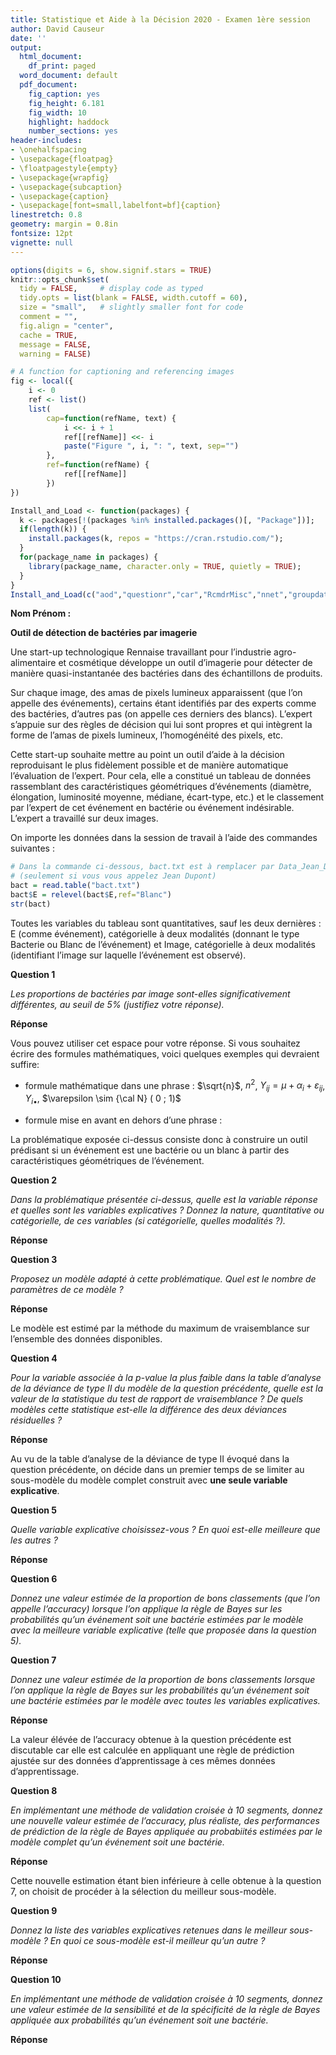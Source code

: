 ```yaml
---
title: Statistique et Aide à la Décision 2020 - Examen 1ère session
author: David Causeur
date: ''
output:
  html_document:
    df_print: paged
  word_document: default
  pdf_document:
    fig_caption: yes
    fig_height: 6.181
    fig_width: 10
    highlight: haddock
    number_sections: yes
header-includes:
- \onehalfspacing
- \usepackage{floatpag}
- \floatpagestyle{empty}
- \usepackage{wrapfig}
- \usepackage{subcaption}
- \usepackage{caption}
- \usepackage[font=small,labelfont=bf]{caption}
linestretch: 0.8
geometry: margin = 0.8in
fontsize: 12pt
vignette: null
---
```


```r
options(digits = 6, show.signif.stars = TRUE)
knitr::opts_chunk$set(
  tidy = FALSE,     # display code as typed
  tidy.opts = list(blank = FALSE, width.cutoff = 60),
  size = "small",   # slightly smaller font for code
  comment = "",
  fig.align = "center",
  cache = TRUE,
  message = FALSE,
  warning = FALSE)
```

```r
# A function for captioning and referencing images
fig <- local({
    i <- 0
    ref <- list()
    list(
        cap=function(refName, text) {
            i <<- i + 1
            ref[[refName]] <<- i
            paste("Figure ", i, ": ", text, sep="")
        },
        ref=function(refName) {
            ref[[refName]]
        })
})
``` 

```r
Install_and_Load <- function(packages) {
  k <- packages[!(packages %in% installed.packages()[, "Package"])];
  if(length(k)) {
    install.packages(k, repos = "https://cran.rstudio.com/");
  }
  for(package_name in packages) {
    library(package_name, character.only = TRUE, quietly = TRUE);
  }
}
Install_and_Load(c("aod","questionr","car","RcmdrMisc","nnet","groupdata2"))
```
  
**Nom Prénom :**

**Outil de détection de bactéries par imagerie**

Une start-up technologique Rennaise travaillant pour l'industrie agro-alimentaire et cosmétique développe un outil d'imagerie pour détecter de manière quasi-instantanée des bactéries dans des échantillons de produits.

Sur chaque image, des amas de pixels lumineux apparaissent (que l'on appelle des événements), certains étant identifiés par des experts comme des bactéries, d'autres pas (on appelle ces derniers des blancs). L'expert s'appuie sur des règles de décision qui lui sont propres et qui intègrent la forme de l'amas de pixels lumineux, l'homogénéité des pixels, etc.

Cette start-up souhaite mettre au point un outil d'aide à la décision reproduisant le plus fidèlement possible et de manière automatique l'évaluation de l'expert. Pour cela, elle a constitué un tableau de données rassemblant des caractéristiques géométriques d'événements (diamètre, élongation, luminosité moyenne, médiane, écart-type, etc.) et le classement par l'expert de cet événement en bactérie ou événement indésirable. L'expert a travaillé sur deux images.

On importe les données dans la session de travail à l'aide des commandes suivantes :
```r
# Dans la commande ci-dessous, bact.txt est à remplacer par Data_Jean_Dupont.txt
# (seulement si vous vous appelez Jean Dupont)
bact = read.table("bact.txt")
bact$E = relevel(bact$E,ref="Blanc")
str(bact)
```

Toutes les variables du tableau sont quantitatives, sauf les deux dernières : E (comme événement), catégorielle à deux modalités (donnant le type Bacterie ou Blanc de l'événement) et Image, catégorielle à deux modalités (identifiant l'image sur laquelle l'événement est observé). 

**Question 1**

*Les proportions de bactéries par image sont-elles significativement différentes, au seuil de 5% (justifiez votre réponse).*

**Réponse**

Vous pouvez utiliser cet espace pour votre réponse. 
Si vous souhaitez écrire des formules mathématiques, voici quelques exemples qui devraient suffire:

* formule mathématique dans une phrase : $\sqrt{n}$, $n^{2}$, $Y_{ij}=\mu+\alpha_{i}+\varepsilon_{ij}$, $Y_{i\bullet}$, $\varepsilon \sim {\cal N} ( 0 ; 1)$ 

* formule mise en avant en dehors d'une phrase :
\begin{eqnarray*}
\text{log} \frac{\pi(x)}{1-\pi(x)} & = & \beta_{0} + \beta_{1} x , \\
\text{log} \frac{\pi_{i}(x)}{1-\pi_{i}(x)} & = & \mu + \alpha_{i} + \beta_{1} x .
\end{eqnarray*}

La problématique exposée ci-dessus consiste donc à construire un outil prédisant si un événement est une bactérie ou un blanc à partir des caractéristiques géométriques de l'événement.

**Question 2**

*Dans la problématique présentée ci-dessus, quelle est la variable réponse et quelles sont les variables explicatives ? Donnez la nature, quantitative ou catégorielle, de ces variables (si catégorielle, quelles modalités ?).*

**Réponse**

**Question 3**

*Proposez un modèle adapté à cette problématique. Quel est le nombre de paramètres de ce modèle ?*

**Réponse**

Le modèle est estimé par la méthode du maximum de vraisemblance sur l'ensemble des données disponibles.

**Question 4**

*Pour la variable associée à la p-value la plus faible dans la table d'analyse de la déviance de type II du modèle de la question précédente, quelle est la valeur de la statistique du test de rapport de vraisemblance ? De quels modèles cette statistique est-elle la différence des deux déviances résiduelles ?*

**Réponse**

Au vu de la table d'analyse de la déviance de type II évoqué dans la question précédente, on décide dans un premier temps de se limiter au sous-modèle du modèle complet construit avec **une seule variable explicative**.

**Question 5**

*Quelle variable explicative choisissez-vous ? En quoi est-elle meilleure que les autres ?*

**Réponse**

**Question 6**

*Donnez une valeur estimée de la proportion de bons classements (que l'on appelle l'accuracy) lorsque l'on applique la règle de Bayes sur les probabilités qu'un événement soit une bactérie estimées par le modèle avec la meilleure variable explicative (telle que proposée dans la question 5).*

**Question 7**

*Donnez une valeur estimée de la proportion de bons classements lorsque l'on applique la règle de Bayes sur les probabilités qu'un événement soit une bactérie estimées par le modèle avec toutes les variables explicatives.*

**Réponse**

La valeur élévée de l'accuracy obtenue à la question précédente est discutable car elle est calculée en appliquant une règle de prédiction ajustée sur des données d'apprentissage à ces mêmes données d'apprentissage. 

**Question 8**

*En implémentant une méthode de validation croisée à 10 segments, donnez une nouvelle valeur estimée de l'accuracy, plus réaliste, des performances de prédiction de la règle de Bayes appliquée au probabiités estimées par le modèle complet qu'un événement soit une bactérie.*

**Réponse**

Cette nouvelle estimation étant bien inférieure à celle obtenue à la question 7, on choisit de procéder à la sélection du meilleur sous-modèle.

**Question 9**

*Donnez la liste des variables explicatives retenues dans le meilleur sous-modèle ? En quoi ce sous-modèle est-il meilleur qu'un autre ?*

**Réponse**

**Question 10**

*En implémentant une méthode de validation croisée à 10 segments, donnez une valeur estimée de la sensibilité et de la spécificité de la règle de Bayes appliquée aux probabilités qu'un événement soit une bactérie.*

**Réponse**


